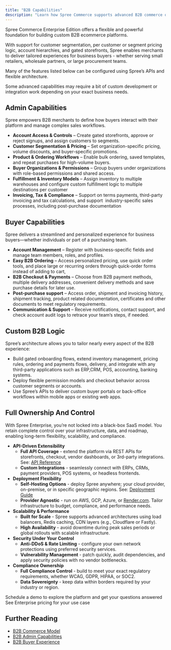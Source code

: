 ```yaml
---
title: "B2B Capabilities"
description: "Learn how Spree Commerce supports advanced B2B commerce operations"
---
```


Spree Commerce Enterprise Edition offers a flexible and powerful foundation for building custom B2B ecommerce platforms.

With support for customer segmentation, per customer or segment pricing logic, account hierarchies, and gated storefronts, Spree enables merchants to deliver tailored experiences for business buyers - whether serving small retailers, wholesale partners, or large procurement teams.

Many of the features listed below can be configured using Spree’s APIs and flexible architecture. 

<Note>Some advanced capabilities may require a bit of custom development or integration work depending on your exact business needs.</Note>

## Admin Capabilities

Spree empowers B2B merchants to define how buyers interact with their platform and manage complex sales workflows.

- **Account Access & Controls** – Create gated storefronts, approve or reject signups, and assign customers to segments.
- **Customer Segmentation & Pricing** – Set organization-specific pricing, volume discounts, and buyer-specific promotions.
- **Product & Ordering Workflows** – Enable bulk ordering, saved templates, and repeat purchases for high-volume buyers.
- **Buyer Organizations & Permissions** – Group buyers under organizations with role-based permissions and shared access.
- **Fulfillment & Inventory Models** – Assign inventory to multiple warehouses and configure custom fulfillment logic to multiple destinations per customer
- **Invoicing, Tax & Compliance** – Support on terms payments, third-party invoicing and tax calculations, and support  industry-specific sales processes, including post-purchase documentation

## Buyer Capabilities

Spree delivers a streamlined and personalized experience for business buyers—whether individuals or part of a purchasing team.

- **Account Management** – Register with business-specific fields and manage team members, roles, and profiles.
- **Easy B2B Ordering** – Access personalized pricing, use quick order tools, and place large or recurring orders through quick-order forms instead of adding to cart,
- **B2B Checkout & Payments** – Choose from B2B payment methods, multiple delivery addresses, convenient delivery methods and save purchase details for later use.
- **Post-purchase support** – Access order, shipment and invoicing history, shipment tracking, product related documentation, certificates and other documents to meet regulatory requirements.
- **Communication & Support** – Receive notifications, contact support, and check account audit logs to retrace your team’s steps, if needed.

## Custom B2B Logic

Spree’s architecture allows you to tailor nearly every aspect of the B2B experience:

- Build gated onboarding flows, extend inventory management, pricing rules, ordering and payments flows, delivery, and integrate with any third-party applications such as ERP,CRM, POS, accounting, banking systems.
- Deploy flexible permission models and checkout behavior across customer segments or accounts.
- Use Spree’s APIs to deliver custom buyer portals or back-office workflows within mobile apps or existing web apps.

## Full Ownership And Control

With Spree Enterprise, you’re not locked into a black-box SaaS model. You retain complete control over your infrastructure, data, and roadmap, enabling long-term flexibility, scalability, and compliance.

- **API-Driven Extensibility**
  - **Full API Coverage** - extend the platform via REST APIs for storefronts, checkout, vendor dashboards, or 3rd-party integrations. See: [<u>API Reference</u>](https://spreecommerce.org/docs/api-reference/introduction)
  - **Custom Integrations** - seamlessly connect with ERPs, CRMs, payment providers, POS systems, or headless frontends.
- **Deployment Flexibility**
  - **Self-Hosting Options** - deploy Spree anywhere; your cloud provider, on-premise, or in specific geographic regions. See: [<u>Deployment Guide</u>](https://spreecommerce.org/docs/developer/deployment/render)
  - **Provider Agnostic** - run on AWS, GCP, Azure, or [Render.com](http://Render.com). Tailor infrastructure to budget, compliance, and performance needs.
- **Scalability & Performance**
  - **Built for Scale** - Spree supports advanced architectures using load balancers, Redis caching, CDN layers (e.g., Cloudflare or Fastly).
  - **High Availability** - avoid downtime during peak sales periods or global rollouts with scalable infrastructure.
- **Security Under Your Control**
  - **Anti-DDoS & Rate Limiting** - configure your own network protections using preferred security services.
  - **Vulnerability Management** - patch quickly, audit dependencies, and apply security policies with no vendor bottlenecks.
- **Compliance Ownership**
  - **Full Compliance Control** - build to meet your exact regulatory requirements, whether WCAG, GDPR, HIPAA, or SOC2.
  - **Data Sovereignty** - keep data within borders required by your industry or region.

<Columns cols={2}>
  <Card title="Book a Demo" icon="eye" href="https://getvendo.com/book-a-demo/" cta="Click here">
    Schedule a demo to explore the platform and get your questions answered
  </Card>

  <Card title="Ask for Pricing" icon="dollar-sign" href="https://spreecommerce.org/get-started/" cta="Click here">
    See Enterprise pricing for your use case
  </Card>
</Columns>

## Further Reading
- [<u>B2B Commerce Model</u>](https://spreecommerce.org/docs/use-case/b2b/b2b-commerce-model)
- [<u>B2B Admin Capabilities</u>](https://spreecommerce.org/docs/use-case/b2b/b2b-admin-capabilities)
- [<u>B2B Buyer Experience</u>](https://spreecommerce.org/docs/use-case/b2b/b2b-buyer-experience)